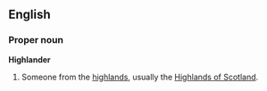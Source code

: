 ==English==
===Proper noun===
{{wikipedia}}
'''Highlander'''
#Someone from the [[highlands]], usually the [[w:Scottish Highlands|Highlands of Scotland]].
